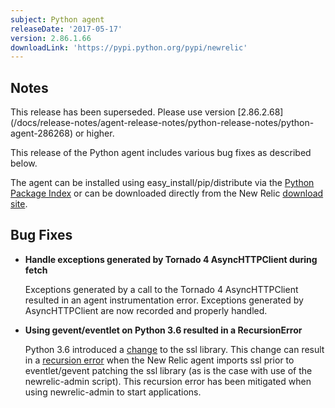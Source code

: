 ```yaml
---
subject: Python agent
releaseDate: '2017-05-17'
version: 2.86.1.66
downloadLink: 'https://pypi.python.org/pypi/newrelic'
---
```


## Notes

<Callout variant="important">
  This release has been superseded. Please use version [2.86.2.68](/docs/release-notes/agent-release-notes/python-release-notes/python-agent-286268) or higher.
</Callout>

This release of the Python agent includes various bug fixes as described below.

The agent can be installed using easy_install/pip/distribute via the [Python Package Index](https://pypi.python.org/pypi/newrelic) or can be downloaded directly from the New Relic [download site](https://download.newrelic.com/python_agent/release/).

## Bug Fixes

* **Handle exceptions generated by Tornado 4 AsyncHTTPClient during fetch**

  Exceptions generated by a call to the Tornado 4 AsyncHTTPClient resulted in an agent instrumentation error. Exceptions generated by AsyncHTTPClient are now recorded and properly handled.
* **Using gevent/eventlet on Python 3.6 resulted in a RecursionError**

  Python 3.6 introduced a [change](https://github.com/python/cpython/commit/328067c468f82e4ec1b5c510a4e84509e010f296) to the ssl library. This change can result in a [recursion error](https://bugs.python.org/issue29149) when the New Relic agent imports ssl prior to eventlet/gevent patching the ssl library (as is the case with use of the newrelic-admin script). This recursion error has been mitigated when using newrelic-admin to start applications.
